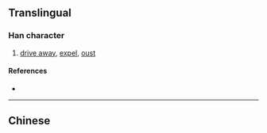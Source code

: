 {{character info/new}}
{{also|攆}}
==Translingual==

===Han character===
{{Han char|rn=64|rad=手|as=12|sn=15|four=|canj=QQOQ|ids=⿰扌辇}}

# [[drive away]], [[expel]], [[oust]]

====References====
* {{Han ref|kx=0457.161|hdz=31952.120|uh=64B5|ud=25781}}

----

==Chinese==
{{zh-see|攆}}